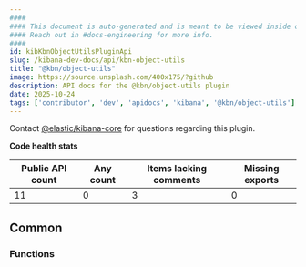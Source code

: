 ```yaml
---
####
#### This document is auto-generated and is meant to be viewed inside our experimental, new docs system.
#### Reach out in #docs-engineering for more info.
####
id: kibKbnObjectUtilsPluginApi
slug: /kibana-dev-docs/api/kbn-object-utils
title: "@kbn/object-utils"
image: https://source.unsplash.com/400x175/?github
description: API docs for the @kbn/object-utils plugin
date: 2025-10-24
tags: ['contributor', 'dev', 'apidocs', 'kibana', '@kbn/object-utils']
---
```




Contact [@elastic/kibana-core](https://github.com/orgs/elastic/teams/kibana-core) for questions regarding this plugin.

**Code health stats**

| Public API count  | Any count | Items lacking comments | Missing exports |
|-------------------|-----------|------------------------|-----------------|
| 11 | 0 | 3 | 0 |

## Common

### Functions
<DocDefinitionList data={kbnObjectUtilsObj.common.functions}/>

